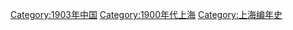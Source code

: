 [[Category:1903年中国|Category:1903年中国]]
[[Category:1900年代上海|Category:1900年代上海]]
[[Category:上海编年史|Category:上海编年史]]